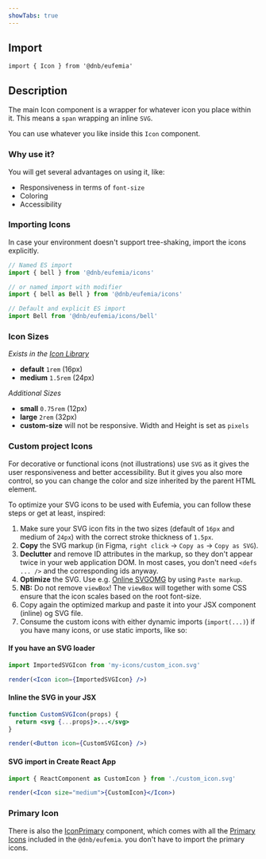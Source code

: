 ```yaml
---
showTabs: true
---
```


## Import

```tsx
import { Icon } from '@dnb/eufemia'
```

## Description

The main Icon component is a wrapper for whatever icon you place within it. This means a `span` wrapping an inline `SVG`.

You can use whatever you like inside this `Icon` component.

### Why use it?

You will get several advantages on using it, like:

- Responsiveness in terms of `font-size`
- Coloring
- Accessibility

### Importing Icons

In case your environment doesn't support tree-shaking, import the icons explicitly.

```jsx
// Named ES import
import { bell } from '@dnb/eufemia/icons'

// or named import with modifier
import { bell as Bell } from '@dnb/eufemia/icons'

// Default and explicit ES import
import Bell from '@dnb/eufemia/icons/bell'
```

### Icon Sizes

_Exists in the [Icon Library](/icons)_

- **default** `1rem` (16px)
- **medium** `1.5rem` (24px)

_Additional Sizes_

- **small** `0.75rem` (12px)
- **large** `2rem` (32px)
- **custom-size** will not be responsive. Width and Height is set as `pixels`

### Custom project Icons

For decorative or functional icons (not illustrations) use `SVG` as it gives the user responsiveness and better accessibility. But it gives you also more control, so you can change the color and size inherited by the parent HTML element.

To optimize your SVG icons to be used with Eufemia, you can follow these steps or get at least, inspired:

1. Make sure your SVG icon fits in the two sizes (default of `16px` and medium of `24px`) with the correct stroke thickness of `1.5px`.
1. **Copy** the SVG markup (in Figma, `right click` -> `Copy as` -> `Copy as SVG`).
1. **Declutter** and remove ID attributes in the markup, so they don't appear twice in your web application DOM. In most cases, you don't need `<defs ... />` and the corresponding ids anyway.
1. **Optimize** the SVG. Use e.g. [Online SVGOMG](https://jakearchibald.github.io/svgomg/) by using `Paste markup`.
1. **NB:** Do not remove `viewBox`! The `viewBox` will together with some CSS ensure that the icon scales based on the root font-size.
1. Copy again the optimized markup and paste it into your JSX component (inline) og SVG file.
1. Consume the custom icons with either dynamic imports (`import(...)`) if you have many icons, or use static imports, like so:

#### If you have an SVG loader

```jsx
import ImportedSVGIcon from 'my-icons/custom_icon.svg'

render(<Icon icon={ImportedSVGIcon} />)
```

#### Inline the SVG in your JSX

```jsx
function CustomSVGIcon(props) {
  return <svg {...props}>...</svg>
}

render(<Button icon={CustomSVGIcon} />)
```

#### SVG import in Create React App

```jsx
import { ReactComponent as CustomIcon } from './custom_icon.svg'

render(<Icon size="medium">{CustomIcon}</Icon>)
```

### Primary Icon

There is also the [IconPrimary](/uilib/components/icon-primary) component, which comes with all the [Primary Icons](/icons/primary) included in the `@dnb/eufemia`. you don't have to import the primary icons.
